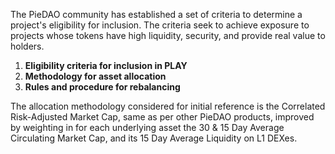 The PieDAO community has established a set of criteria to determine a project's eligibility for inclusion. The criteria seek to achieve exposure to projects whose tokens have high liquidity, security, and provide real value to holders.

1. **Eligibility criteria for inclusion in PLAY**
2. **Methodology for asset allocation**
3. **Rules and procedure for rebalancing**

The allocation methodology considered for initial reference is the Correlated Risk-Adjusted Market Cap, same as per other PieDAO products, improved by weighting in for each underlying asset the 30 & 15 Day Average Circulating Market Cap, and its 15 Day Average Liquidity on L1 DEXes.
